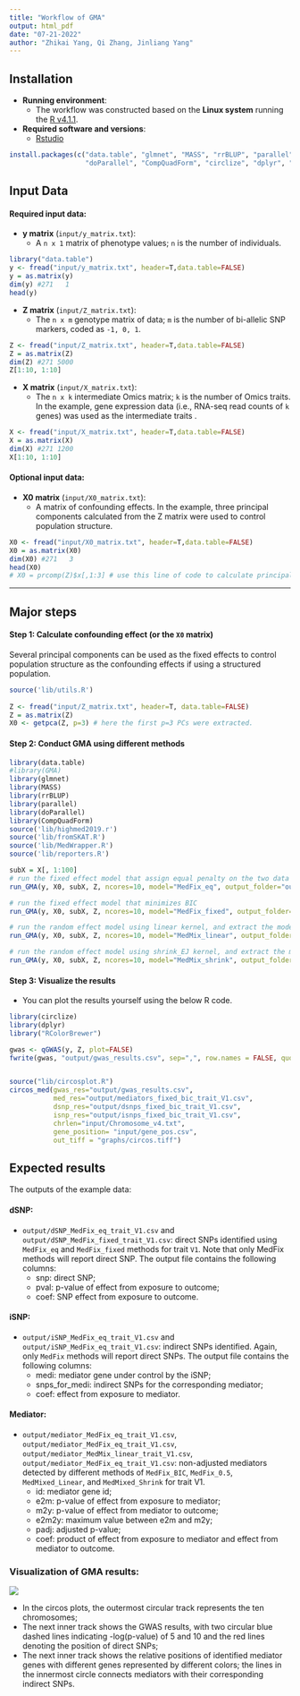 ```yaml
---
title: "Workflow of GMA"
output: html_pdf
date: "07-21-2022"
author: "Zhikai Yang, Qi Zhang, Jinliang Yang"
---
```



## Installation

- __Running environment__: 
    - The workflow was constructed based on the __Linux system__ running the [R v4.1.1](https://cran.r-project.org/).

- __Required software and versions__: 
    - [Rstudio](https://www.rstudio.com/products/rstudio/download/)
      
```r
install.packages(c("data.table", "glmnet", "MASS", "rrBLUP", "parallel", 
                   "doParallel", "CompQuadForm", "circlize", "dplyr", "RcolorBrewer"))
```

## Input Data

#### Required input data:

- __y matrix__ (`input/y_matrix.txt`): 
  - A `n x 1` matrix of phenotype values; `n` is the number of individuals.
  
```r
library("data.table")
y <- fread("input/y_matrix.txt", header=T,data.table=FALSE)
y = as.matrix(y)
dim(y) #271   1
head(y)
```

  
- __Z matrix__ (`input/Z_matrix.txt`): 
  - The `n x m` genotype matrix of data; `m` is the number of bi-allelic SNP markers, coded as `-1, 0, 1`.

```r
Z <- fread("input/Z_matrix.txt", header=T,data.table=FALSE)
Z = as.matrix(Z)
dim(Z) #271 5000
Z[1:10, 1:10]
```
  
- __X matrix__ (`input/X_matrix.txt`): 
  - The `n x k` intermediate Omics matrix; `k` is the number of Omics traits. 
  In the example, gene expression data (i.e., RNA-seq read counts of `k` genes) was used as the intermediate traits .

```r
X <- fread("input/X_matrix.txt", header=T,data.table=FALSE)
X = as.matrix(X)
dim(X) #271 1200
X[1:10, 1:10]
```


#### Optional input data:

- __X0 matrix__ (`input/X0_matrix.txt`): 
  - A matrix of confounding effects. In the example, three principal components calculated from the Z matrix were used to control population structure.
  
```r
X0 <- fread("input/X0_matrix.txt", header=T,data.table=FALSE)
X0 = as.matrix(X0)
dim(X0) #271   3
head(X0)
# X0 = prcomp(Z)$x[,1:3] # use this line of code to calculate principal components if no X0_matrix.txt file provided
```

------------------------------------------
## Major steps

#### Step 1: Calculate confounding effect (or the `X0` matrix)

Several principal components can be used as the fixed effects to control population structure as the confounding effects if using a structured population.

```r
source('lib/utils.R')
        
Z <- fread("input/Z_matrix.txt", header=T, data.table=FALSE)
Z = as.matrix(Z)
X0 <- getpca(Z, p=3) # here the first p=3 PCs were extracted.
```

#### Step 2: Conduct GMA using different methods


```r
library(data.table)
#library(GMA)
library(glmnet)
library(MASS)
library(rrBLUP)
library(parallel)
library(doParallel)
library(CompQuadForm)
source('lib/highmed2019.r')
source('lib/fromSKAT.R')
source('lib/MedWrapper.R')
source('lib/reporters.R')

subX = X[, 1:100]
# run the fixed effect model that assign equal penalty on the two data types.
run_GMA(y, X0, subX, Z, ncores=10, model="MedFix_eq", output_folder="output/")

# run the fixed effect model that minimizes BIC
run_GMA(y, X0, subX, Z, ncores=10, model="MedFix_fixed", output_folder="output/")

# run the random effect model using linear kernel, and extract the model that minimizes BIC
run_GMA(y, X0, subX, Z, ncores=10, model="MedMix_linear", output_folder="output/")

# run the random effect model using shrink_EJ kernel, and extract the model that minimizes BIC
run_GMA(y, X0, subX, Z, ncores=10, model="MedMix_shrink", output_folder="output/")

```

#### Step 3: Visualize the results

- You can plot the results yourself using the below R code.

```r
library(circlize)
library(dplyr)
library("RColorBrewer")

gwas <- qGWAS(y, Z, plot=FALSE)
fwrite(gwas, "output/gwas_results.csv", sep=",", row.names = FALSE, quote=FALSE)


source("lib/circosplot.R")
circos_med(gwas_res="output/gwas_results.csv",
           med_res="output/mediators_fixed_bic_trait_V1.csv", 
           dsnp_res="output/dsnps_fixed_bic_trait_V1.csv", 
           isnp_res="output/isnps_fixed_bic_trait_V1.csv",
           chrlen="input/Chromosome_v4.txt", 
           gene_position= "input/gene_pos.csv",
           out_tiff = "graphs/circos.tiff")
```

## Expected results

The outputs of the example data:  

#### dSNP: 
- `output/dSNP_MedFix_eq_trait_V1.csv` and `output/dSNP_MedFix_fixed_trait_V1.csv`: direct SNPs identified using `MedFix_eq` and `MedFix_fixed` methods for trait `V1`. Note that only MedFix methods will report direct SNP. The output file contains the following columns: 
  - snp: direct SNP; 
  - pval: p-value of effect from exposure to outcome; 
  - coef: SNP effect from exposure to outcome.

#### iSNP:
- `output/iSNP_MedFix_eq_trait_V1.csv` and `output/iSNP_MedFix_eq_trait_V1.csv`: indirect SNPs identified. Again, only `MedFix` methods will report direct SNPs. The output file contains the following columns: 
  - medi: mediator gene under control by the iSNP;
  - snps_for_medi: indirect SNPs for the corresponding mediator; 
  - coef: effect from exposure to mediator.

#### Mediator:
- `output/mediator_MedFix_eq_trait_V1.csv`, `output/mediator_MedFix_eq_trait_V1.csv`, `output/mediator_MedMix_linear_trait_V1.csv`, `output/mediator_MedFix_eq_trait_V1.csv`: non-adjusted mediators detected by different methods of `MedFix_BIC`, `MedFix_0.5`, `MedMixed_Linear`, and `MedMixed_Shrink` for trait V1.
  - id: mediator gene id; 
  - e2m: p-value of effect from exposure to mediator; 
  - m2y: p-value of effect from mediator to outcome; 
  - e2m2y: maximum value between e2m and m2y; 
  - padj: adjusted p-value; 
  - coef: product of effect from exposure to mediator and effect from mediator to outcome.




### Visualization of GMA results:

![](graphs/circos.PNG)

- In the circos plots, the outermost circular track represents the ten chromosomes; 
- The next inner track shows the GWAS results, with two circular blue dashed lines indicating -log(p-value) of 5 and 10 and the red lines denoting the position of direct SNPs;
- The next inner track shows the relative positions of identified mediator genes with different genes represented by different colors; the lines in the innermost circle connects mediators with their corresponding indirect SNPs.
